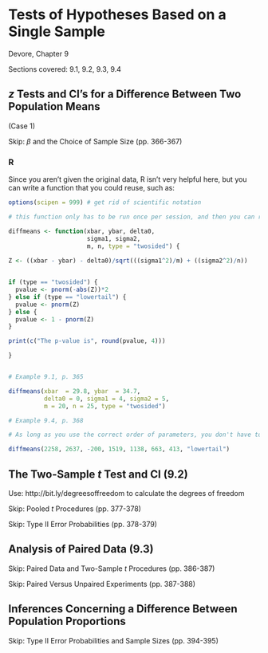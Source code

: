 # Tests of Hypotheses Based on a Single Sample {#chap9}

Devore, Chapter 9

Sections covered: 9.1, 9.2, 9.3, 9.4

## $z$ Tests and CI's for a Difference Between Two Population Means

(Case 1)

Skip: $\beta$ and the Choice of Sample Size (pp. 366-367)

### R

Since you aren't given the original data, R isn't very helpful here, but you can write a function that you could reuse, such as:

```r
options(scipen = 999) # get rid of scientific notation

# this function only has to be run once per session, and then you can reuse it.

diffmeans <- function(xbar, ybar, delta0,
                      sigma1, sigma2,
                      m, n, type = "twosided") {
  
Z <- ((xbar - ybar) - delta0)/sqrt(((sigma1^2)/m) + ((sigma2^2)/n))


if (type == "twosided") {
  pvalue <- pnorm(-abs(Z))*2
} else if (type == "lowertail") {
  pvalue <- pnorm(Z)
} else {
  pvalue <- 1 - pnorm(Z)
}

print(c("The p-value is", round(pvalue, 4)))

}


# Example 9.1, p. 365

diffmeans(xbar  = 29.8, ybar  = 34.7,
          delta0 = 0, sigma1 = 4, sigma2 = 5,
          m = 20, n = 25, type = "twosided")

# Example 9.4, p. 368

# As long as you use the correct order of parameters, you don't have to write out the names:

diffmeans(2258, 2637, -200, 1519, 1138, 663, 413, "lowertail")
```





## The Two-Sample $t$ Test and CI (9.2) {-}

Use: http://bit.ly/degreesoffreedom to calculate the degrees of freedom

Skip: Pooled $t$ Procedures (pp. 377-378)

Skip: Type II Error Probabilities (pp. 378-379)

## Analysis of Paired Data (9.3) {-}

Skip: Paired Data and Two-Sample $t$ Procedures (pp. 386-387)

Skip: Paired Versus Unpaired Experiments (pp. 387-388)

## Inferences Concerning a Difference Between Population Proportions

Skip: Type II Error Probabilities and Sample Sizes (pp. 394-395)
